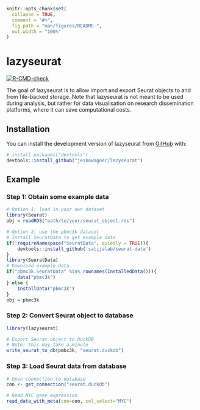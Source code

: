 <!-- README.md is generated from README.Rmd. Please edit that file -->

```r
knitr::opts_chunk$set(
  collapse = TRUE,
  comment = "#>",
  fig.path = "man/figures/README-",
  out.width = "100%"
)
```

# lazyseurat

<!-- badges: start -->
[![R-CMD-check](https://github.com/jeskowagner/LazySeurat/actions/workflows/R-CMD-check.yaml/badge.svg)](https://github.com/jeskowagner/LazySeurat/actions/workflows/R-CMD-check.yaml)
<!-- badges: end -->

The goal of lazyseurat is to allow import and export Seurat objects to and from
    file-backed storage.
    Note that lazyseurat is not meant to be used during analysis,
    but rather for data visualisation on research dissemination
    platforms, where it can save computational costs.

## Installation

You can install the development version of lazyseurat from [GitHub](https://github.com/) with:

```r
# install.packages("devtools")
devtools::install_github("jeskowagner/lazyseurat")
```

## Example

### Step 1: Obtain some example data
```r
# Option 1: load in your own dataset
library(Seurat)
obj = readRDS("path/to/your/seurat_object.rds")

# Option 2: use the pbmc3k dataset
# Install SeuratData to get example data
if(!requireNamespace("SeuratData", quietly = TRUE)){
    devtools::install_github('satijalab/seurat-data')
}
library(SeuratData)
# Download example data
if("pbmc3k.SeuratData" %in% rownames(InstalledData())){
    data("pbmc3k")
} else {
    InstallData("pbmc3k")
}
obj = pbmc3k
```

### Step 2: Convert Seurat object to database

```r
library(lazyseurat)

# Export Seurat object to DuckDB
# Note: this may take a minute
write_seurat_to_db(pmbc3k, "seurat.duckdb")
```

### Step 3: Load Seurat data from database

```r
# Open connection to database
con <- get_connection("seurat.duckdb")

# Read MYC gene expression
read_data_with_meta(con=con, col_select="MYC")
```
